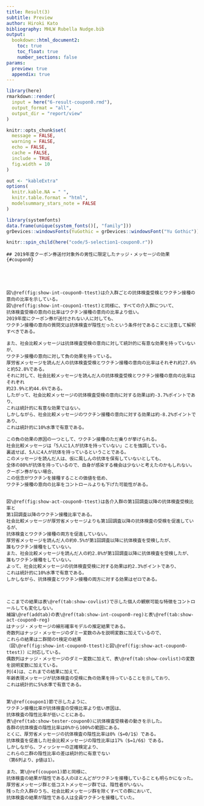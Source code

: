 ```yaml
---
title: Result(3)
subtitle: Preview
author: Hiroki Kato
bibliography: MHLW Rubella Nudge.bib
output:
  bookdown::html_document2:
    toc: true
    toc_float: true
    number_sections: false
params:
  preview: true
  appendix: true
---
```


```r
library(here)
rmarkdown::render(
  input = here("6-result-coupon0.rmd"),
  output_format = "all",
  output_dir = "report/view"
)
```

```r
knitr::opts_chunk$set(
  message = FALSE,
  warning = FALSE,
  echo = FALSE,
  cache = FALSE,
  include = TRUE,
  fig.width = 10
)

out <- "kableExtra"
options(
  knitr.kable.NA = " ",
  knitr.table.format = "html",
  modelsummary_stars_note = FALSE
)

library(systemfonts)
data.frame(unique(system_fonts()[, "family"]))
grDevices::windowsFonts(YuGothic = grDevices::windowsFont("Yu Gothic"))
```

```r
knitr::spin_child(here("code/5-selection1-coupon0.r"))
```

```asis

## 2019年度クーポン券送付対象外の男性に限定したナッジ・メッセージの効果 {#coupon0}

```

```r

```

```r

```

```r
```

```r

```

```asis
図\@ref(fig:show-int-coupon0-ttest)は介入群ごとの抗体検査受検とワクチン接種の意向の比率を示している。
図\@ref(fig:show-int-coupon1-ttest)と同様に、すべての介入群について、
抗体検査受検の意向の比率はワクチン接種の意向の比率より低い。
2019年度にクーポン券が送付されない人に対しても、
ワクチン接種の意向の質問文は抗体検査が陰性だったという条件付であることに注意して解釈すべきである。

また、社会比較メッセージは抗体検査受検の意向に対して統計的に有意な効果を持っていないが、
ワクチン接種の意向に対して負の効果を持っている。
厚労省メッセージを読んだ人の抗体検査受検とワクチン接種の意向の比率はそれぞれ約27.6%と約52.8%である。
それに対して、社会比較メッセージを読んだ人の抗体検査受検とワクチン接種の意向の比率はそれぞれ
約23.9%と約44.6%である。
したがって、社会比較メッセージの抗体検査受検の意向に対する効果は約-3.7%ポイントであり、
これは統計的に有意な効果ではない。
しかしながら、社会比較メッセージのワクチン接種の意向に対する効果は約-8.2%ポイントであり、
これは統計的に10%水準で有意である。

この負の効果の原因の一つとして、ワクチン接種のただ乗りが挙げられる。
社会比較メッセージは「5人に1人が抗体を持っていない」ことを強調している。
裏返せば、5人に4人が抗体を持っているということである。
このメッセージを読んだ人は、仮に風しんの抗体を保有していないとしても、
全体の80%が抗体を持っているので、自身が感染する機会は少ないと考えたのかもしれない。
クーポン券がない場合、
この信念がワクチンを接種することの価値を低め、
ワクチン接種の意向の比率をコントロールよりも下げた可能性がある。
```

```r

```

```asis
図\@ref(fig:show-act-coupon0-ttest)は各介入群の第1回調査以降の抗体検査受検比率と
第1回調査以降のワクチン接種比率である。
社会比較メッセージが厚労省メッセージよりも第1回調査以降の抗体検査の受検を促進しているが、
抗体検査とワクチン接種の両方を促進していない。
厚労省メッセージを読んだ人の約0.5%が第1回調査以降に抗体検査を受検したが、
誰もワクチン接種をしていない。
また、社会比較メッセージを読んだ人の約2.8%が第1回調査以降に抗体検査を受検したが、
誰もワクチン接種をしていない。
よって、社会比較メッセージの抗体検査受検に対する効果は約2.3%ポイントであり、
これは統計的に10%水準で有意である。
しかしながら、抗体検査とワクチン接種の両方に対する効果はゼロである。
```

```r

```

```r

```

```asis
ここまでの結果は表\@ref(tab:show-covlist)で示した個人の観察可能な特徴をコントロールしても変化しない。
補論\@ref(addtab)の表\@ref(tab:show-int-coupon0-reg)と表\@ref(tab:show-act-coupon0-reg)
はナッジ・メッセージの線形確率モデルの推定結果である。
奇数列はナッジ・メッセージのダミー変数のみを説明変数に加えているので、
これらの結果は二群間のt検定の結果
（図\@ref(fig:show-int-coupon0-ttest)と図\@ref(fig:show-act-coupon0-ttest)）に対応している。
偶数列はナッジ・メッセージのダミー変数に加えて、表\@ref(tab:show-covlist)の変数を説明変数に加えている。
列(4)は、これまでの結果に加えて、
年齢表現メッセージが抗体検査の受検に負の効果を持っていることを示しており、
これは統計的に5%水準で有意である。
```

```r

```

```asis
第\@ref(coupon1)節で示したように、
ワクチン接種比率が抗体検査の受検比率より低い原因は、
抗体検査の陰性比率が低いことにある。
表\@ref(tab:show-tester-coupon0)に抗体検査受検者の動きを示した。
各群の抗体検査の陰性比率は0%から100%の範囲にある。
とくに、厚労省メッセージの抗体検査の陰性比率は0%（$=0/1$）である。
抗体検査を促進した社会比較メッセージの陰性比率は17%（$=1/6$）である。
しかしながら、フィッシャーの正確検定より、
これらの二群の陰性比率の差は統計的に有意でない
（第6列より、p値は1）。

また、第\@ref(coupon1)節と同様に、
抗体検査の結果が陰性である人のほとんどがワクチンを接種していることも明らかになった。
厚労省メッセージ群と低コストメッセージ群では、陰性者がいない。
残った介入群のうち、社会比較メッセージ群を除くすべての群において、
抗体検査の結果が陰性である人は全員ワクチンを接種していた。
```